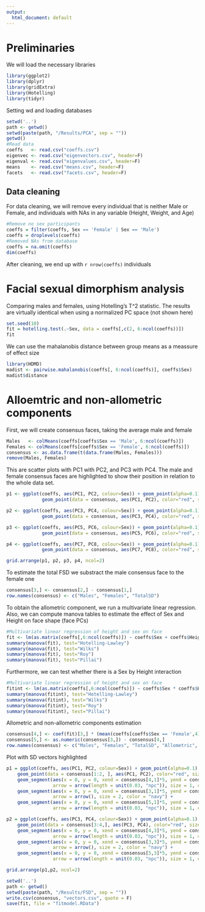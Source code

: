 ```yaml
---
output: 
  html_document: default
---
```


# Preliminaries

We will load the necessary libraries

```r
library(ggplot2)
library(dplyr)
library(gridExtra)
library(Hotelling)
library(tidyr)
```

Setting wd and loading databases

```r
setwd('..')
path <- getwd()
setwd(paste(path, "/Results/PCA", sep = ""))
getwd()
#Read data
coeffs   <- read.csv("coeffs.csv")
eigenvec <- read.csv("eigenvectors.csv", header=F)
eigenval <- read.csv("eigenvalues.csv", header=F)
means    <- read.csv("means.csv", header=F)
facets   <- read.csv("facets.csv", header=F)
```

## Data cleaning

For data cleaning, we will remove every individual that is neither Male or Female, and individuals with NAs in any variable (Height, Weight, and Age)

```r
#Remove no sex participants
coeffs = filter(coeffs, Sex == 'Female' | Sex == 'Male')
coeffs = droplevels(coeffs)
#Removed NAs from database
coeffs = na.omit(coeffs)
dim(coeffs)
```

After cleaning, we end up with `r nrow(coeffs)` individuals

# Facial sexual dimorphism analysis

Comparing males and females, using Hotelling's T^2 statistic. The results are virtually identical when using a normalized PC space (not shown here)

```r
set.seed(10)
fit = hotelling.test(.~Sex, data = coeffs[,c(2, 6:ncol(coeffs))])
fit
```

We can use the mahalanobis distance between group means as a meassure of effect size  

```r
library(HDMD)
madist <- pairwise.mahalanobis(coeffs[, 6:ncol(coeffs)], coeffs$Sex)
madist$distance
```

# Alloemtric and non-allometric components

First, we will create consensus faces, taking the average male and female

```r
Males   <- colMeans(coeffs[coeffs$Sex == 'Male', 6:ncol(coeffs)])
Females <- colMeans(coeffs[coeffs$Sex == 'Female', 6:ncol(coeffs)])
consensus <- as.data.frame(t(data.frame(Males, Females)))
remove(Males, Females)
```

This are scatter plots with PC1 with PC2, and PC3 with PC4. The male and female consensus faces are highlighted to show their position in relation to the whole data set.

```r
p1 <- ggplot(coeffs, aes(PC1, PC2, colour=Sex)) + geom_point(alpha=0.1) + 
             geom_point(data = consensus, aes(PC1, PC2), color="red", size=3) + theme_bw()

p2 <- ggplot(coeffs, aes(PC3, PC4, colour=Sex)) + geom_point(alpha=0.1) + 
             geom_point(data = consensus, aes(PC3, PC4), color="red", size=3) + theme_bw()

p3 <- ggplot(coeffs, aes(PC5, PC6, colour=Sex)) + geom_point(alpha=0.1) + 
             geom_point(data = consensus, aes(PC5, PC6), color="red", size=3) + theme_bw()

p4 <- ggplot(coeffs, aes(PC7, PC8, colour=Sex)) + geom_point(alpha=0.1) + 
             geom_point(data = consensus, aes(PC7, PC8), color="red", size=3) + theme_bw()

grid.arrange(p1, p2, p3, p4, ncol=2)
```

To estimate the total FSD we substract the male consensus face to the female one

```r
consensus[3,] <- consensus[2,] - consensus[1,]
row.names(consensus) <- c("Males", "Females", "TotalSD")
```

To obtain the allometric component, we run a multivariate linear regression. Also, we can compute manova tables to estimate the effect of Sex and Height on face shape (face PCs) 

```r
#Multivariate linear regression of height and sex on face
fit <- lm(as.matrix(coeffs[,6:ncol(coeffs)]) ~ coeffs$Sex + coeffs$Height)
summary(manova(fit), test="Hotelling-Lawley")
summary(manova(fit), test="Wilks")
summary(manova(fit), test="Roy")
summary(manova(fit), test="Pillai")
```

Furthermore, we can test whether there is a Sex by Height interaction

```r
#Multivariate linear regression of height and sex on face
fitint <- lm(as.matrix(coeffs[,6:ncol(coeffs)]) ~ coeffs$Sex * coeffs$Height)
summary(manova(fitint), test="Hotelling-Lawley")
summary(manova(fitint), test="Wilks")
summary(manova(fitint), test="Roy")
summary(manova(fitint), test="Pillai")
```


Allometric and non-allometric components estimation

```r
consensus[4,] <- coef(fit)[3,] * (mean(coeffs[coeffs$Sex == 'Female',4]) - mean(coeffs[coeffs$Sex == 'Male',4]))
consensus[5,] <- as.numeric(consensus[3,]) - consensus[4,]
row.names(consensus) <- c("Males", "Females", "TotalSD", "Allometric", "Non-allometric")
```

Plot with SD vectors highlighted

```r
p1 = ggplot(coeffs, aes(PC1, PC2, colour=Sex)) + geom_point(alpha=0.1) +
    geom_point(data = consensus[1:2, ], aes(PC1, PC2), color="red", size=5) + 
    geom_segment(aes(x = 0, y = 0, xend = consensus[4,1]*5, yend = consensus[4,2]*5), 
                 arrow = arrow(length = unit(0.03, "npc")), size = 1, color="yellow4") + 
    geom_segment(aes(x = 0, y = 0, xend = consensus[3,1]*5, yend = consensus[3,2]*5), 
                 arrow = arrow(), size = 2, color = "navy") + 
    geom_segment(aes(x = 0, y = 0, xend = consensus[5,1]*5, yend = consensus[5,2]*5), 
                 arrow = arrow(length = unit(0.03, "npc")), size = 1, color="green4")

p2 = ggplot(coeffs, aes(PC3, PC4, colour=Sex)) + geom_point(alpha=0.1) +
    geom_point(data = consensus[3:4,], aes(PC3, PC4), color="red", size=5) + 
    geom_segment(aes(x = 0, y = 0, xend = consensus[4,3]*5, yend = consensus[4,4]*5), 
                 arrow = arrow(length = unit(0.03, "npc")), size = 1, color="yellow4") + 
    geom_segment(aes(x = 0, y = 0, xend = consensus[3,3]*5, yend = consensus[3,4]*5), 
                 arrow = arrow(), size = 2, color = "navy") + 
    geom_segment(aes(x = 0, y = 0, xend = consensus[5,3]*5, yend = consensus[5,4]*5), 
                 arrow = arrow(length = unit(0.03, "npc")), size = 1, color="green4")

grid.arrange(p1,p2, ncol=2)
```

```r
setwd('..')
path <- getwd()
setwd(paste(path, "/Results/FSD", sep = ""))
write.csv(consensus, "vectors.csv", quote = F)
save(fit, file = "fitmodel.RData")
```